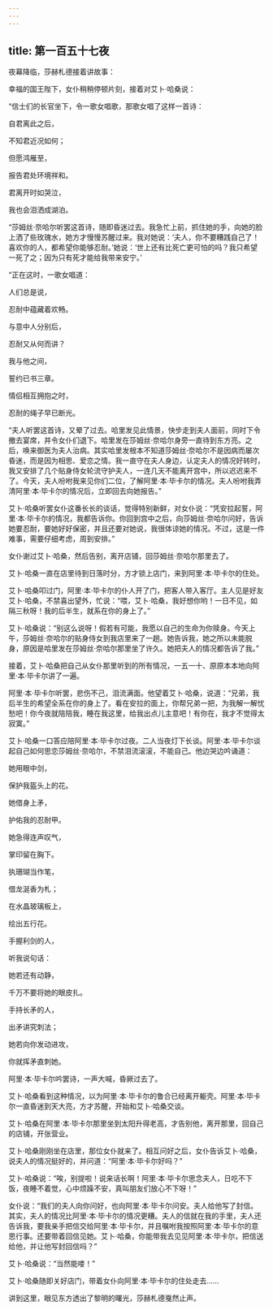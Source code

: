 ```yaml
---
---
---
```

title: 第一百五十七夜
---






夜幕降临，莎赫札德接着讲故事：





幸福的国王陛下，女仆稍稍停顿片刻，接着对艾卜·哈桑说：

“信士们的长官坐下，令一歌女唱歌，那歌女唱了这样一首诗：


自君离此之后，

不知君近况如何；

但愿鸿雁至，

报告君处环境祥和。

君离开时如哭泣，

我也会泪洒成湖泊。



“莎姆丝·奈哈尔听罢这首诗，随即昏迷过去。我急忙上前，抓住她的手，向她的脸上洒了些玫瑰水，她方才慢慢苏醒过来。我对她说：‘夫人，你不要糟践自己了！喜欢你的人，都希望你能够忍耐。’她说：‘世上还有比死亡更可怕的吗？我只希望一死了之；因为只有死才能给我带来安宁。’

“正在这时，一歌女唱道：


人们总是说，

忍耐中蕴藏着欢畅。

与意中人分别后，

忍耐又从何而讲？

我与他之间，

誓约已书三章。

情侣相互拥抱之时，

忍耐的绳子早已断光。



“夫人听罢这首诗，又晕了过去。哈里发见此情景，快步走到夫人面前，同时下令撤去宴席，并令女仆们退下。哈里发在莎姆丝·奈哈尔身旁一直待到东方亮。之后，唤来御医为夫人治病。其实哈里发根本不知道莎姆丝·奈哈尔不是因病而屡次昏迷，而是因为相思、爱恋之情。我一直守在夫人身边，认定夫人的情况好转时，我又安排了几个贴身侍女轮流守护夫人，一连几天不能离开宫中，所以迟迟来不了。今天，夫人吩咐我来见你们二位，了解阿里·本·毕卡尔的情况。夫人吩咐我弄清阿里·本·毕卡尔的情况后，立即回去向她报告。”

艾卜·哈桑听罢女仆这番长长的谈话，觉得特别新鲜，对女仆说：“凭安拉起誓，阿里·本·毕卡尔的情况，我都告诉你。你回到宫中之后，向莎姆丝·奈哈尔问好，告诉她要忍耐，要她好好保密，并且还要对她说，我很体谅她的情况。不过，这是一件难事，需要仔细考虑，周到安排。”

女仆谢过艾卜·哈桑，然后告别，离开店铺，回莎姆丝·奈哈尔那里去了。

艾卜·哈桑一直在店里待到日落时分，方才锁上店门，来到阿里·本·毕卡尔的住处。

艾卜·哈桑叩过门，阿里·本·毕卡尔的仆人开了门，把客人带入客厅。主人见是好友艾卜·哈桑，不禁喜出望外，忙说：“喂，艾卜·哈桑，我好想你哟！一日不见，如隔三秋呀！我的后半生，就系在你的身上了。”

艾卜·哈桑说：“别这么说呀！假若有可能，我愿以自己的生命为你赎身。今天上午，莎姆丝·奈哈尔的贴身侍女到我店里来了一趟。她告诉我，她之所以未能脱身，原因是哈里发在莎姆丝·奈哈尔那里坐了许久。她把夫人的情况都告诉了我。”

接着，艾卜·哈桑把自己从女仆那里听到的所有情况，一五一十、原原本本地向阿里·本·毕卡尔讲了一遍。

阿里·本·毕卡尔听罢，悲伤不己，泪流满面。他望着艾卜·哈桑，说道：“兄弟，我后半生的希望全系在你的身上了。看在安拉的面上，你帮兄弟一把，为我解一解忧愁吧！你今夜就陪陪我，睡在我这里，给我出点儿主意吧！有你在，我才不觉得太寂寞。”

艾卜·哈桑一口答应陪阿里·本·毕卡尔过夜。二人当夜灯下长谈。阿里·本·毕卡尔谈起自己如何思恋莎姆丝·奈哈尔，不禁泪流滚滚，不能自己。他边哭边吟诵道：


她用眼中剑，

保护我盔头上的花。

她借身上矛，

护佑我的忍耐甲。

她急得连声叹气，

掌印留在胸下。

执珊瑚当作笔，

借龙涎香为札；

在水晶玻璃板上，

绘出五行花。

手握利剑的人，

听我说句话：

她若还有动静，

千万不要将她的眼皮扎。

手持长矛的人，

出矛讲究刺法；

她若向你发动进攻，

你就挥矛直刺她。



阿里·本·毕卡尔吟罢诗，一声大喊，昏厥过去了。

艾卜·哈桑看到这种情况，以为阿里·本·毕卡尔的鲁合已经离开躯壳。阿里·本·毕卡尔一直昏迷到天大亮，方才苏醒，开始和艾卜·哈桑交谈。

艾卜·哈桑在阿里·本·毕卡尔那里坐到太阳升得老高，才告别他，离开那里，回自己的店铺，开张营业。

艾卜·哈桑刚刚坐在店里，那位女仆就来了。相互问好之后，女仆告诉艾卜·哈桑，说夫人的情况挺好的，并问道：“阿里·本·毕卡尔好吗？”

艾卜·哈桑说：“唉，别提啦！说来话长啊！阿里·本·毕卡尔思念夫人，日吃不下饭，夜睡不着觉，心中烦躁不安，真叫朋友们放心不下呀！”

女仆说：“我们的夫人向你问好，也向阿里·本·毕卡尔问安。夫人给他写了封信。其实，夫人的情况比阿里·本·毕卡尔的情况更糟。夫人的信就在我的手里，夫人还告诉我，要我亲手把信交给阿里·本·毕卡尔，并且嘱咐我按照阿里·本·毕卡尔的意思行事。还要带着回信见她。艾卜·哈桑，你能带我去见见阿里·本·毕卡尔，把信送给他，并让他写封回信吗？”

艾卜·哈桑说：“当然能喽！”

艾卜·哈桑随即关好店门，带着女仆向阿里·本·毕卡尔的住处走去……





讲到这里，眼见东方透出了黎明的曙光，莎赫札德戛然止声。
